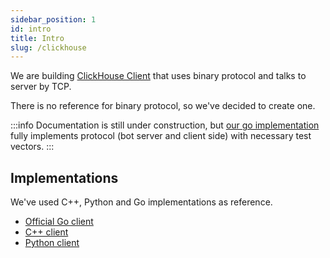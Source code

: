 ```yaml
---
sidebar_position: 1
id: intro
title: Intro
slug: /clickhouse
---
```


We are building [ClickHouse Client](https://github.com/go-faster/ch) that uses binary protocol and talks to server by TCP.

There is no reference for binary protocol, so we've decided to create one.

:::info
Documentation is still under construction, but [our go implementation](https://github.com/go-faster/ch/tree/main/proto)
fully implements protocol (bot server and client side) with necessary test vectors.
:::

## Implementations

We've used C++, Python and Go implementations as reference.

* [Official Go client](https://github.com/ClickHouse/clickhouse-go)
* [C++ client](https://github.com/ClickHouse/clickhouse-cpp)
* [Python client](https://github.com/mymarilyn/clickhouse-driver)
